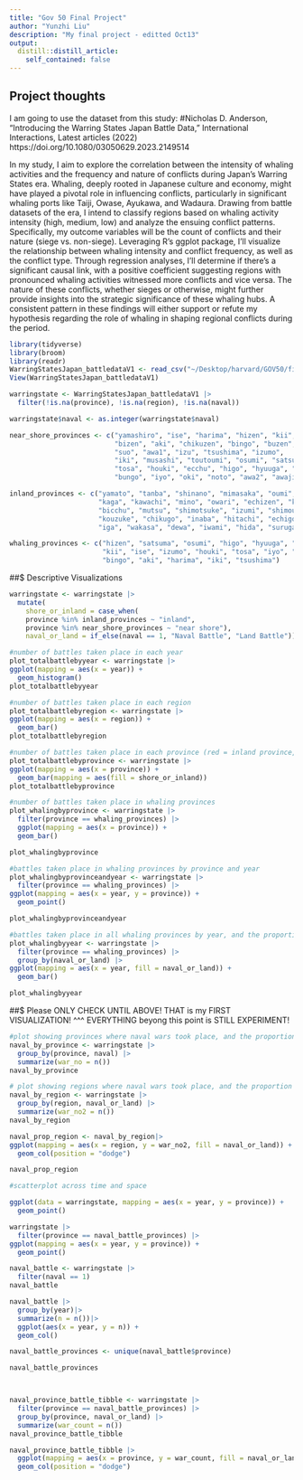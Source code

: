 ```yaml
---
title: "Gov 50 Final Project"
author: "Yunzhi Liu"
description: "My final project - editted Oct13"
output:
  distill::distill_article:
    self_contained: false
---
```


## Project thoughts

I am going to use the dataset from this study:
#Nicholas D. Anderson, “Introducing the Warring States Japan Battle Data,” International Interactions, Latest articles (2022) https://doi.org/10.1080/03050629.2023.2149514

In my study, I aim to explore the correlation between the intensity of whaling activities and the frequency and nature of conflicts during Japan's Warring States era. 
Whaling, deeply rooted in Japanese culture and economy, might have played a pivotal role in influencing conflicts, particularly in significant whaling ports like Taiji, Owase, Ayukawa, and Wadaura. Drawing from battle datasets of the era, I intend to classify regions based on whaling activity intensity (high, medium, low) and analyze the ensuing conflict patterns. Specifically, my outcome variables will be the count of conflicts and their nature (siege vs. non-siege). 
Leveraging R's ggplot package, I'll visualize the relationship between whaling intensity and conflict frequency, as well as the conflict type. 
Through regression analyses, I'll determine if there's a significant causal link, with a positive coefficient suggesting regions with pronounced whaling activities witnessed more conflicts and vice versa. The nature of these conflicts, whether sieges or otherwise, might further provide insights into the strategic significance of these whaling hubs. 
A consistent pattern in these findings will either support or refute my hypothesis regarding the role of whaling in shaping regional conflicts during the period.

```r
library(tidyverse)
library(broom)
library(readr)
WarringStatesJapan_battledataV1 <- read_csv("~/Desktop/harvard/GOV50/final project potential dataset/WSJBData/WarringStatesJapan_battledataV1.csv")
View(WarringStatesJapan_battledataV1)
```


```r
warringstate <- WarringStatesJapan_battledataV1 |>
  filter(!is.na(province), !is.na(region), !is.na(naval))

warringstate$naval <- as.integer(warringstate$naval)

near_shore_provinces <- c("yamashiro", "ise", "harima", "hizen", "kii", "settsu", 
                          "bizen", "aki", "chikuzen", "bingo", "buzen", "nagato", 
                          "suo", "awa1", "izu", "tsushima", "izumo", 
                          "iki", "musashi", "toutoumi", "osumi", "satsuma", "sagami", 
                          "tosa", "houki", "ecchu", "higo", "hyuuga", "sanuki", 
                          "bungo", "iyo", "oki", "noto", "awa2", "awaji", "sado")

inland_provinces <- c("yamato", "tanba", "shinano", "mimasaka", "oumi", "tajima", 
                      "kaga", "kawachi", "mino", "owari", "echizen", "kai", "tango", 
                      "bicchu", "mutsu", "shimotsuke", "izumi", "shimousa", "kazusa", 
                      "kouzuke", "chikugo", "inaba", "hitachi", "echigo", "mikawa", 
                      "iga", "wakasa", "dewa", "iwami", "hida", "suruga")

whaling_provinces <- c("hizen", "satsuma", "osumi", "higo", "hyuuga", "bungo", 
                       "kii", "ise", "izumo", "houki", "tosa", "iyo", "bizen", 
                       "bingo", "aki", "harima", "iki", "tsushima")

```

##$ Descriptive Visualizations
```r
warringstate <- warringstate |>
  mutate(
    shore_or_inland = case_when(
    province %in% inland_provinces ~ "inland",
    province %in% near_shore_provinces ~ "near shore"),
    naval_or_land = if_else(naval == 1, "Naval Battle", "Land Battle"))

#number of battles taken place in each year
plot_totalbattlebyyear <- warringstate |>
ggplot(mapping = aes(x = year)) + 
  geom_histogram()
plot_totalbattlebyyear

#number of battles taken place in each region
plot_totalbattlebyregion <- warringstate |>
ggplot(mapping = aes(x = region)) + 
  geom_bar()
plot_totalbattlebyregion

#number of battles taken place in each province (red = inland province, blue = near shore province)
plot_totalbattlebyprovince <- warringstate |>
ggplot(mapping = aes(x = province)) + 
  geom_bar(mapping = aes(fill = shore_or_inland))
plot_totalbattlebyprovince

#number of battles taken place in whaling provinces
plot_whalingbyprovince <- warringstate |>
  filter(province == whaling_provinces) |>
  ggplot(mapping = aes(x = province)) + 
  geom_bar()

plot_whalingbyprovince
```


```r
#battles taken place in whaling provinces by province and year
plot_whalingbyprovinceandyear <- warringstate |>
  filter(province == whaling_provinces) |>
ggplot(mapping = aes(x = year, y = province)) +
  geom_point()

plot_whalingbyprovinceandyear

#battles taken place in all whaling provinces by year, and the proportion of naval battles
plot_whalingbyyear <- warringstate |>
  filter(province == whaling_provinces) |>
  group_by(naval_or_land) |>
ggplot(mapping = aes(x = year, fill = naval_or_land)) +
  geom_bar()

plot_whalingbyyear
```

##$ Please ONLY CHECK UNTIL ABOVE! THAT is my FIRST VISUALIZATION! ^^^
EVERYTHING beyong this point is STILL EXPERIMENT!




```r
#plot showing provinces where naval wars took place, and the proportion of naval wars among all battles in these places
naval_by_province <- warringstate |>
  group_by(province, naval) |>
  summarize(war_no = n())
naval_by_province
```


```r
# plot showing regions where naval wars took place, and the proportion of naval wars among all battles in these places
naval_by_region <- warringstate |>
  group_by(region, naval_or_land) |>
  summarize(war_no2 = n())
naval_by_region

naval_prop_region <- naval_by_region|>
ggplot(mapping = aes(x = region, y = war_no2, fill = naval_or_land)) +
  geom_col(position = "dodge")

naval_prop_region
```
```r
#scatterplot across time and space

ggplot(data = warringstate, mapping = aes(x = year, y = province)) +
  geom_point()

warringstate |>
  filter(province == naval_battle_provinces) |>
ggplot(mapping = aes(x = year, y = province)) +
  geom_point()
```

```r
naval_battle <- warringstate |>
  filter(naval == 1)
naval_battle

naval_battle |>
  group_by(year)|>
  summarize(n = n())|>
  ggplot(aes(x = year, y = n)) +
  geom_col()
```


```r
naval_battle_provinces <- unique(naval_battle$province)

naval_battle_provinces



naval_province_battle_tibble <- warringstate |>
  filter(province == naval_battle_provinces) |>
  group_by(province, naval_or_land) |>
  summarize(war_count = n())
naval_province_battle_tibble

naval_province_battle_tibble |>
  ggplot(mapping = aes(x = province, y = war_count, fill = naval_or_land)) +
  geom_col(position = "dodge")
```



